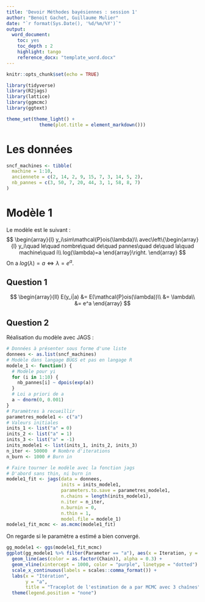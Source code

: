 ```yaml
---
title: 'Devoir Méthodes bayésiennes : session 1'
author: "Benoit Gachet, Guillaume Mulier"
date: "`r format(Sys.Date(), '%d/%m/%Y')`"
output: 
  word_document: 
    toc: yes
    toc_depth : 2
    highlight: tango
    reference_docx: "template_word.docx"
---
```


```r
knitr::opts_chunk$set(echo = TRUE)

library(tidyverse)
library(R2jags)
library(lattice)
library(ggmcmc)
library(ggtext)

theme_set(theme_light() +
            theme(plot.title = element_markdown()))
```

# Les données

```r
sncf_machines <- tibble(
  machine = 1:10,
  anciennete = c(2, 14, 2, 9, 15, 7, 3, 14, 5, 2),
  nb_pannes = c(3, 50, 7, 20, 44, 3, 1, 58, 8, 7)
)
```

# Modèle 1

Le modèle est le suivant :
$$
\begin{array}{l}
y_i\sim\mathcal{P}ois(\lambda)\\
avec\left\{\begin{array}{l}
y_i\quad le\quad nombre\quad de\quad pannes\quad de\quad la\quad machine\quad i\\
log(\lambda)=a
\end{array}\right.
\end{array}
$$
On a $log(\lambda)=a \Leftrightarrow \lambda=e^a$.

## Question 1

$$
\begin{array}{ll}
E(y_i|a) &= E(\mathcal{P}ois(\lambda))\\
&= \lambda\\
&= e^a
\end{array}
$$

## Question 2

Réalisation du modèle avec JAGS :
```r
# Données à présenter sous forme d'une liste
donnees <- as.list(sncf_machines)
# Modèle dans langage BUGS et pas en langage R
modele_1 <- function() {
  # Modèle pour yi
  for (i in 1:10) {
    nb_pannes[i] ~ dpois(exp(a))
  }
  # Loi a priori de a
  a ~ dnorm(0, 0.001)
}
# Paramètres à recueillir
parametres_modele1 <- c("a")
# Valeurs initiales
inits_1 <- list("a" = 0)
inits_2 <- list("a" = 1)
inits_3 <- list("a" = -1)
inits_modele1 <- list(inits_1, inits_2, inits_3)
n_iter <- 50000  # Nombre d'iterations 
n_burn <- 1000 # Burn in

# Faire tourner le modèle avec la fonction jags
# D'abord sans thin, ni burn in
modele1_fit <- jags(data = donnees,
                    inits = inits_modele1,
                    parameters.to.save = parametres_modele1, 
                    n.chains = length(inits_modele1),
                    n.iter = n_iter, 
                    n.burnin = 0, 
                    n.thin = 1,
                    model.file = modele_1) 
modele1_fit_mcmc <- as.mcmc(modele1_fit)
```

On regarde si le paramètre a estimé a bien convergé.

```r
gg_modele1 <- ggs(modele1_fit_mcmc)
ggplot(gg_modele1 %>% filter(Parameter == "a"), aes(x = Iteration, y = value)) +
  geom_line(aes(color = as.factor(Chain)), alpha = 0.3) +
  geom_vline(xintercept = 1000, color = "purple", linetype = "dotted") +
  scale_x_continuous(labels = scales::comma_format()) +
  labs(x = "Itération",
       y = "a",
       title = "Traceplot de l'estimation de a par MCMC avec 3 chaînes") +
  theme(legend.position = "none")
```






